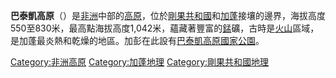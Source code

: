 '''巴泰凱高原'''（{{lang-fr|Plateaux Batéké}}）是[[非洲|非洲]]中部的[[高原|高原]]，位於[[剛果共和國|剛果共和國]]和[[加蓬|加蓬]]接壤的邊界，海拔高度550至830米，最高點海拔高度1,042米，蘊藏著豐富的[[錳|錳]]礦，古時是[[火山|火山]]區域，是加蓬最炎熱和乾燥的地區。加彭在此設有[[巴泰凱高原國家公園|巴泰凱高原國家公園]]。

[[Category:非洲高原|Category:非洲高原]]
[[Category:加蓬地理|Category:加蓬地理]]
[[Category:剛果共和國地理|Category:剛果共和國地理]]

{{Gabon-stub}}
{{RCongo-geo-stub}}
